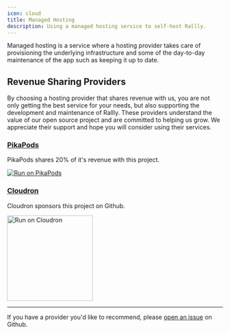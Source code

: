 ```yaml
---
icon: cloud
title: Managed Hosting
description: Using a managed hosting service to self-host Rallly.
---
```


Managed hosting is a service where a hosting provider takes care of provisioning the underlying infrastructure and some of the day-to-day maintenance of the app such as keeping it up to date.

## Revenue Sharing Providers

By choosing a hosting provider that shares revenue with us, you are not only getting the best service for your needs, but also supporting the development and maintenance of Rallly.
These providers understand the value of our open source project and are committed to helping us grow.
We appreciate their support and hope you will consider using their services.

### [PikaPods](https://pikapods.com)

PikaPods shares 20% of it's revenue with this project.

[![Run on PikaPods](/images/self-hosting/run-on-pikapods.svg)](https://www.pikapods.com/pods?run=rallly)

### [Cloudron](https://cloudron.io)

Cloudron sponsors this project on Github.

<a href="https://www.cloudron.io/store/co.rallly.cloudronapp.html">
  <img
    src="/images/self-hosting/cloudron-logo.svg"
    alt="Run on Cloudron"
    width="200"
  />
</a>

---

If you have a provider you'd like to recommend, please [open an issue](https://github.com/lukevella/rallly/issues/new) on Github.
